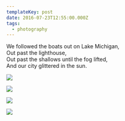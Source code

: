 ```yaml
---
templateKey: post
date: 2016-07-23T12:55:00.000Z
tags:
  - photography
---
```

We followed the boats out on Lake Michigan,<br/>
Out past the lighthouse,<br/>
Out past the shallows until the fog lifted,<br/>
And our city glittered in the sun.

![](../../static/assets/20160723-IMG_3486.jpg)

![](../../static/assets/20160723-IMG_3485.jpg)

![](../../static/assets/20160723-IMG_3572.jpg)

![](../../static/assets/20160723-IMG_3504.jpg)
